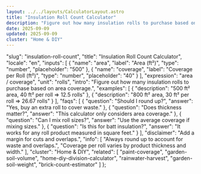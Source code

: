 ```yaml
---
layout: ../../layouts/CalculatorLayout.astro
title: "Insulation Roll Count Calculator"
description: "Figure out how many insulation rolls to purchase based on area coverage."
date: 2025-09-09
updated: 2025-09-09
cluster: "Home & DIY"
---
```


  "slug": "insulation-roll-count",
  "title": "Insulation Roll Count Calculator",
  "locale": "en",
  "inputs": [
    {
      "name": "area",
      "label": "Area (ft²)",
      "type": "number",
      "placeholder": "500"
    },
    {
      "name": "coverage",
      "label": "Coverage per Roll (ft²)",
      "type": "number",
      "placeholder": "40"
    }
  ],
  "expression": "area / coverage",
  "unit": "rolls",
  "intro": "Figure out how many insulation rolls to purchase based on area coverage.",
  "examples": [
    {
      "description": "500 ft² area, 40 ft² per roll ⇒ 12.5 rolls"
    },
    {
      "description": "800 ft² area, 30 ft² per roll ⇒ 26.67 rolls"
    }
  ],
  "faqs": [
    {
      "question": "Should I round up?",
      "answer": "Yes, buy an extra roll to cover waste."
    },
    {
      "question": "Does thickness matter?",
      "answer": "This calculator only considers area coverage."
    },
    {
      "question": "Can I mix roll sizes?",
      "answer": "Use the average coverage if mixing sizes."
    },
    {
      "question": "Is this for batt insulation?",
      "answer": "It works for any roll product measured in square feet."
    }
  ],
  "disclaimer": "Add a margin for cuts and overlaps.",
  "info": [
    "Always round up to account for waste and overlaps.",
    "Coverage per roll varies by product thickness and width."
  ],
  "cluster": "Home & DIY",
  "related": [
    "paint-coverage",
    "garden-soil-volume",
    "home-diy-division-calculator",
    "rainwater-harvest",
    "garden-soil-weight",
    "brick-count-estimator"
  ]
};

<Calculator schema={schema} />

